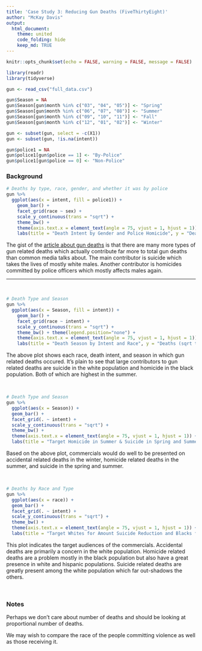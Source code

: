 ```yaml
---
title: 'Case Study 3: Reducing Gun Deaths (FiveThirtyEight)'
author: "McKay Davis"
output: 
  html_document:
    theme: united
    code_folding: hide
    keep_md: TRUE
---
```


```r
knitr::opts_chunk$set(echo = FALSE, warning = FALSE, message = FALSE)

library(readr)
library(tidyverse)

gun <- read_csv("full_data.csv")

gun$Season = NA
gun$Season[gun$month %in% c("03", "04", "05")] <- "Spring"
gun$Season[gun$month %in% c("06", "07", "08")] <- "Summer"
gun$Season[gun$month %in% c("09", "10", "11")] <- "Fall"
gun$Season[gun$month %in% c("12", "01", "02")] <- "Winter"

gun <- subset(gun, select = -c(X1))
gun <- subset(gun, !is.na(intent))

gun$police1 = NA
gun$police1[gun$police == 1] <- "By-Police"
gun$police1[gun$police == 0] <- "Non-Police"
```

### Background

```r
# Deaths by type, race, gender, and whether it was by police
gun %>%
  ggplot(aes(x = intent, fill = police1)) +
    geom_bar() +
    facet_grid(race ~ sex) +
    scale_y_continuous(trans = "sqrt") +
    theme_bw() +
    theme(axis.text.x = element_text(angle = 75, vjust = 1, hjust = 1)) +
    labs(title = "Death Intent by Gender and Police Homicide", y = "Deaths (sqrt trans.)", x = "Death Intent", fill = "Police Committed")
```

The gist of the [article about gun deaths](http://www.cbsnews.com/pictures/controversial-police-shootings/) is that there are many more types of gun related deaths which actually contribute far more to total gun deaths than common media talks about. The main contributor is suicide which takes the lives of mostly white males. Another contributor is homicides committed by police officers which mostly affects males again.

<hr/>
<br/>

```r
# Death Type and Season
gun %>%
  ggplot(aes(x = Season, fill = intent)) +
    geom_bar() +
    facet_grid(race ~ intent) +
    scale_y_continuous(trans = "sqrt") +
    theme_bw() + theme(legend.position="none") +
    theme(axis.text.x = element_text(angle = 75, vjust = 1, hjust = 1)) +
    labs(title = "Death Season by Intent and Race", y = "Deaths (sqrt trans.)")
```

The above plot shows each race, death intent, and season in which gun related deaths occured. It's plain to see that large contributors to gun related deaths are suicide in the white population and homicide in the black population. Both of which are highest in the summer.


<br/>

```r
# Death Type and Season
gun %>%
  ggplot(aes(x = Season)) +
  geom_bar() +
  facet_grid(. ~ intent) +
  scale_y_continuous(trans = "sqrt") +
  theme_bw() +
  theme(axis.text.x = element_text(angle = 75, vjust = 1, hjust = 1)) +
  labs(title = "Target Homicide in Summer & Suicide in Spring and Summer", y = "Deaths (sqrt trans.)")

```

Based on the above plot, commercials would do well to be presented on accidental related deaths in the winter, homicide related deaths in the summer, and suicide in the spring and summer.


<br/>

```r
# Deaths by Race and Type
gun %>%
  ggplot(aes(x = race)) +
  geom_bar() +
  facet_grid(. ~ intent) +
  scale_y_continuous(trans = "sqrt") +
  theme_bw() +
  theme(axis.text.x = element_text(angle = 75, vjust = 1, hjust = 1)) +
  labs(title = "Target Whites for Amount Suicide Reduction and Blacks for Homicide", y = "Deaths (sqrt trans.)", x = "Race")

```

This plot indicates the target audiences of the commercials. Accidental deaths are primarily a concern in the white population. Homicide related deaths are a problem mostly in the black population but also have a great presence in white and hispanic populations. Suicide related deaths are greatly present among the white population which far out-shadows the others.

<br/>

### Notes

Perhaps we don't care about number of deaths and should be looking at proportional number of deaths. 

We may wish to compare the race of the people committing violence as well as those receiving it.


